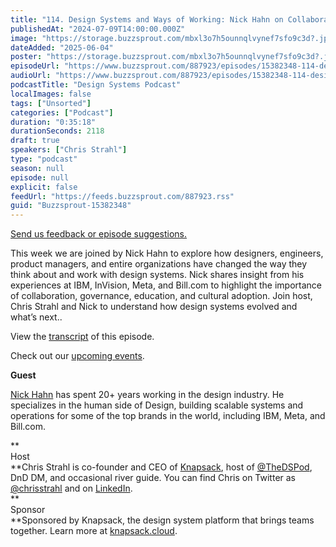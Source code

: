 ```yaml
---
title: "114. Design Systems and Ways of Working: Nick Hahn on Collaboration,  Adoption, and AI"
publishedAt: "2024-07-09T14:00:00.000Z"
image: "https://storage.buzzsprout.com/mbxl3o7h5ounnqlvynef7sfo9c3d?.jpg"
dateAdded: "2025-06-04"
poster: "https://storage.buzzsprout.com/mbxl3o7h5ounnqlvynef7sfo9c3d?.jpg"
episodeUrl: "https://www.buzzsprout.com/887923/episodes/15382348-114-design-systems-and-ways-of-working-nick-hahn-on-collaboration-adoption-and-ai.mp3"
audioUrl: "https://www.buzzsprout.com/887923/episodes/15382348-114-design-systems-and-ways-of-working-nick-hahn-on-collaboration-adoption-and-ai.mp3"
podcastTitle: "Design Systems Podcast"
localImages: false
tags: ["Unsorted"]
categories: ["Podcast"]
duration: "0:35:18"
durationSeconds: 2118
draft: true
speakers: ["Chris Strahl"]
type: "podcast"
season: null
episode: null
explicit: false
feedUrl: "https://feeds.buzzsprout.com/887923.rss"
guid: "Buzzsprout-15382348"
---
```

[Send us feedback or episode suggestions.](https://www.buzzsprout.com/twilio/text_messages/887923/open_sms)

This week we are joined by Nick Hahn to explore how designers, engineers, product managers, and entire organizations have changed the way they think about and work with design systems. Nick shares insight from his experiences at IBM, InVision, Meta, and Bill.com to highlight the importance of collaboration, governance, education, and cultural adoption. Join host, Chris Strahl and Nick to understand how design systems evolved and what’s next..

View the [transcript](https://docs.google.com/document/d/10FfCTpZNX573CXU-17LY9yTHQUcGrQ7gSKgksQIZWqQ/edit?usp=sharing) of this episode.

Check out our [upcoming events](https://www.knapsack.cloud/events).  

**Guest**

[Nick Hahn](https://www.linkedin.com/in/nickhahn/) has spent 20+ years working in the design industry. He specializes in the human side of Design, building scalable systems and operations for some of the top brands in the world, including IBM, Meta, and Bill.com.

**  
Host  
**Chris Strahl is co-founder and CEO of [Knapsack](https://www.knapsack.cloud/), host of [@TheDSPod](https://twitter.com/thedspod), DnD DM, and occasional river guide. You can find Chris on Twitter as [@chrisstrahl](https://twitter.com/chrisstrahl) and on [LinkedIn](https://www.linkedin.com/in/chrisstrahl/).  
**  
Sponsor  
**Sponsored by Knapsack, the design system platform that brings teams together. Learn more at [knapsack.cloud](https://www.knapsack.cloud/?utm_source=podcast).
